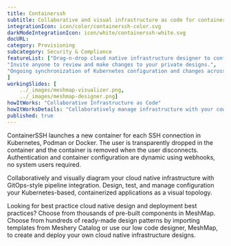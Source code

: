 ```yaml
---
title: Containerssh  
subtitle: Collaborative and visual infrastructure as code for containerssh
integrationIcon: icon/color/containerssh-color.svg
darkModeIntegrationIcon: icon/white/containerssh-white.svg
docURL: 
category: Provisioning
subcategory: Security & Compliance
featureList: ["Drag-n-drop cloud native infrastructure designer to configure, model, and deploy your workloads.",
"Invite anyone to review and make changes to your private designs.",
"Ongoing synchronization of Kubernetes configuration and changes across any number of clusters."
]
workingSlides: [
    ../_images/meshmap-visualizer.png,
    ../_images/meshmap-designer.png]
howItWorks: "Collaborative Infrastructure as Code"
howItWorksDetails: "Collaboratively manage infrastructure with your coworkers synchronously sharing the same designs."
published: true
---
```

<p>
    ContainerSSH launches a new container for each SSH connection in Kubernetes, Podman or Docker. The user is transparently dropped in the container and the container is removed when the user disconnects. Authentication and container configuration are dynamic using webhooks, no system users required.
</p>
<p>
    Collaboratively and visually diagram your cloud native infrastructure with GitOps-style pipeline integration. Design, test, and manage configuration your Kubernetes-based, containerized applications as a visual topology.
</p>
<p>
    Looking for best practice cloud native design and deployment best practices? Choose from thousands of pre-built components in MeshMap. Choose from hundreds of ready-made design patterns by importing templates from Meshery Catalog or use our low code designer, MeshMap, to create and deploy your own cloud native infrastructure designs.
</p>
